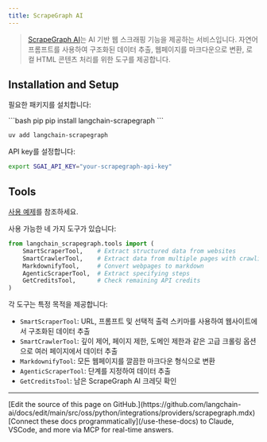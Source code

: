 ```yaml
---
title: ScrapeGraph AI
---
```


>[ScrapeGraph AI](https://scrapegraphai.com)는 AI 기반 웹 스크래핑 기능을 제공하는 서비스입니다.
>자연어 프롬프트를 사용하여 구조화된 데이터 추출, 웹페이지를 마크다운으로 변환, 로컬 HTML 콘텐츠 처리를 위한 도구를 제공합니다.

## Installation and Setup

필요한 패키지를 설치합니다:

<CodeGroup>
```bash pip
pip install langchain-scrapegraph
```

```bash uv
uv add langchain-scrapegraph
```
</CodeGroup>

API key를 설정합니다:

```bash
export SGAI_API_KEY="your-scrapegraph-api-key"
```

## Tools

[사용 예제](/oss/python/integrations/tools/scrapegraph)를 참조하세요.

사용 가능한 네 가지 도구가 있습니다:

```python
from langchain_scrapegraph.tools import (
    SmartScraperTool,    # Extract structured data from websites
    SmartCrawlerTool,    # Extract data from multiple pages with crawling
    MarkdownifyTool,     # Convert webpages to markdown
    AgenticScraperTool,  # Extract specifying steps
    GetCreditsTool,      # Check remaining API credits
)
```

각 도구는 특정 목적을 제공합니다:

- `SmartScraperTool`: URL, 프롬프트 및 선택적 출력 스키마를 사용하여 웹사이트에서 구조화된 데이터 추출
- `SmartCrawlerTool`: 깊이 제어, 페이지 제한, 도메인 제한과 같은 고급 크롤링 옵션으로 여러 페이지에서 데이터 추출
- `MarkdownifyTool`: 모든 웹페이지를 깔끔한 마크다운 형식으로 변환
- `AgenticScraperTool`: 단계를 지정하여 데이터 추출
- `GetCreditsTool`: 남은 ScrapeGraph AI 크레딧 확인

---

<Callout icon="pen-to-square" iconType="regular">
    [Edit the source of this page on GitHub.](https://github.com/langchain-ai/docs/edit/main/src/oss/python/integrations/providers/scrapegraph.mdx)
</Callout>
<Tip icon="terminal" iconType="regular">
    [Connect these docs programmatically](/use-these-docs) to Claude, VSCode, and more via MCP for    real-time answers.
</Tip>
